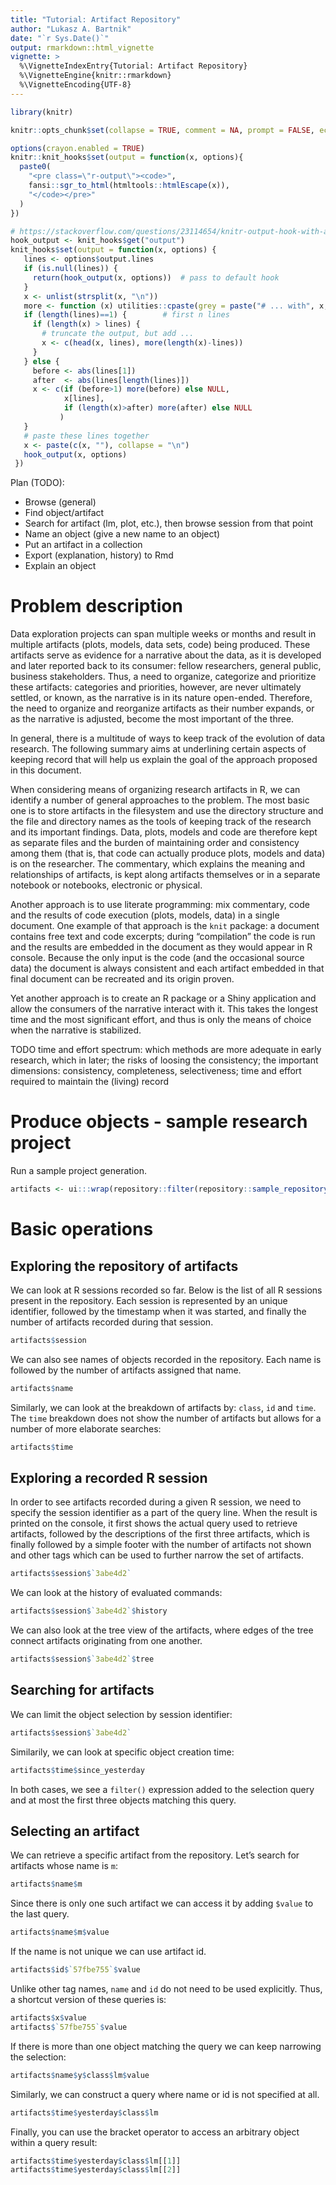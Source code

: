 ```yaml
---
title: "Tutorial: Artifact Repository"
author: "Lukasz A. Bartnik"
date: "`r Sys.Date()`"
output: rmarkdown::html_vignette
vignette: >
  %\VignetteIndexEntry{Tutorial: Artifact Repository}
  %\VignetteEngine{knitr::rmarkdown}
  %\VignetteEncoding{UTF-8}
---
```


```r
library(knitr)

knitr::opts_chunk$set(collapse = TRUE, comment = NA, prompt = FALSE, echo = TRUE)
```

```r
options(crayon.enabled = TRUE)
knitr::knit_hooks$set(output = function(x, options){
  paste0(
    "<pre class=\"r-output\"><code>",
    fansi::sgr_to_html(htmltools::htmlEscape(x)),
    "</code></pre>"
  )
})

# https://stackoverflow.com/questions/23114654/knitr-output-hook-with-an-output-lines-option-that-works-like-echo-26
hook_output <- knit_hooks$get("output")
knit_hooks$set(output = function(x, options) {
   lines <- options$output.lines
   if (is.null(lines)) {
     return(hook_output(x, options))  # pass to default hook
   }
   x <- unlist(strsplit(x, "\n"))
   more <- function (x) utilities::cpaste(grey = paste("# ... with", x, "more line(s)"))
   if (length(lines)==1) {        # first n lines
     if (length(x) > lines) {
       # truncate the output, but add ...
       x <- c(head(x, lines), more(length(x)-lines))
     }
   } else {
     before <- abs(lines[1])
     after  <- abs(lines[length(lines)])
     x <- c(if (before>1) more(before) else NULL, 
            x[lines], 
            if (length(x)>after) more(after) else NULL
           )
   }
   # paste these lines together
   x <- paste(c(x, ""), collapse = "\n")
   hook_output(x, options)
 })
```

Plan (TODO):

  * Browse (general)
  * Find object/artifact
  * Search for artifact (lm, plot, etc.), then browse session from that point
  * Name an object (give a new name to an object)
  * Put an artifact in a collection
  * Export (explanation, history) to Rmd
  * Explain an object



# Problem description

Data exploration projects can span multiple weeks or months and result
in multiple artifacts (plots, models, data sets, code) being produced.
These artifacts serve as evidence for a narrative about the data, as
it is developed and later reported back to its consumer: fellow
researchers, general public, business stakeholders. Thus, a need to
organize, categorize and prioritize these artifacts: categories and
priorities, however, are never ultimately settled, or known, as the
narrative is in its nature open-ended. Therefore, the need to organize
and reorganize artifacts as their number expands, or as the narrative is
adjusted, become the most important of the three.

In general, there is a multitude of ways to keep track of the evolution
of data research. The following summary aims at underlining certain
aspects of keeping record that will help us explain the goal of the
approach proposed in this document.


When considering means of organizing research artifacts in R, we can
identify a number of general approaches to the problem. The most basic
one is to store artifacts in the filesystem and use the directory
structure and the file and directory names as the tools of keeping track
of the research and its important findings. Data, plots, models and code
are therefore kept as separate files and the burden of maintaining order
and consistency among them (that is, that code can actually produce plots,
models and data) is on the researcher. The commentary, which explains the
meaning and relationships of artifacts, is kept along artifacts themselves
or in a separate notebook or notebooks, electronic or physical.

Another approach is to use literate programming: mix commentary, code and
the results of code execution (plots, models, data) in a single document.
One example of that approach is the `knit` package: a document contains
free text and code excerpts; during "compilation" the code is run and the
results are embedded in the document as they would appear in R console.
Because the only input is the code (and the occasional source data) the
document is always consistent and each artifact embedded in that final
document can be recreated and its origin proven.

Yet another approach is to create an R package or a Shiny application and
allow the consumers of the narrative interact with it. This takes the
longest time and the most significant effort, and thus is only the means
of choice when the narrative is stabilized.

TODO time and effort spectrum: which methods are more adequate in early
research, which in later; the risks of loosing the consistency; the
important dimensions: consistency, completeness, selectiveness; time
and effort required to maintain the (living) record



# Produce objects - sample research project

Run a sample project generation.


```r
artifacts <- ui:::wrap(repository::filter(repository::sample_repository(), isTRUE(artifact)))
```

# Basic operations

## Exploring the repository of artifacts

We can look at R sessions recorded so far. Below is the list of all R
sessions present in the repository. Each session is represented by an
unique identifier, followed by the timestamp when it was started, and
finally the number of artifacts recorded during that session.

```r
artifacts$session
```


We can also see names of objects recorded in the repository. Each name
is followed by the number of artifacts assigned that name.

```r
artifacts$name
```


Similarly, we can look at the breakdown of artifacts by: `class`, `id`
and `time`. The `time` breakdown does not show the number of artifacts
but allows for a number of more elaborate searches:

```r
artifacts$time
```

## Exploring a recorded R session

In order to see artifacts recorded during a given R session, we need to
specify the session identifier as a part of the query line. When the
result is printed on the console, it first shows the actual query used
to retrieve artifacts, followed by the descriptions of the first three
artifacts, which is finally followed by a simple footer with the number
of artifacts not shown and other tags which can be used to further narrow
the set of artifacts.

```r
artifacts$session$`3abe4d2`
```


We can look at the history of evaluated commands:

```r
artifacts$session$`3abe4d2`$history
```


We can also look at the tree view of the artifacts, where edges of the
tree connect artifacts originating from one another.


```r
artifacts$session$`3abe4d2`$tree
```


## Searching for artifacts

We can limit the object selection by session identifier:

```r
artifacts$session$`3abe4d2`
```

Similarily, we can look at specific object creation time:

```r
artifacts$time$since_yesterday
```

In both cases, we see a `filter()` expression added to the selection
query and at most the first three objects matching this query.


## Selecting an artifact

We can retrieve a specific artifact from the repository. Let's search for
artifacts whose name is `m`:

```r
artifacts$name$m
```

Since there is only one such artifact we can access it by adding `$value`
to the last query.

```r
artifacts$name$m$value
```

If the name is not unique we can use artifact id.

```r
artifacts$id$`57fbe755`$value
```

Unlike other tag names, `name` and `id` do not need to be used explicitly.
Thus, a shortcut version of these queries is:

```r
artifacts$x$value
artifacts$`57fbe755`$value
```

If there is more than one object matching the query we can keep
narrowing the selection:

```r
artifacts$name$y$class$lm$value
```

Similarly, we can construct a query where name or id is not specified
at all.

```r
artifacts$time$yesterday$class$lm
```

Finally, you can use the bracket operator to access an arbitrary
object within a query result:

```r
artifacts$time$yesterday$class$lm[[1]]
artifacts$time$yesterday$class$lm[[2]]
```
